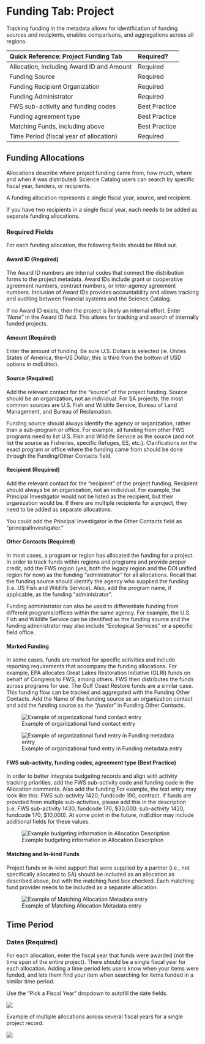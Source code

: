 # Funding Tab: Project

Tracking funding in the metadata allows for identification of funding sources and recipients, enables comparisons, and aggregations across all regions.

| **Quick Reference: Project Funding Tab** | Required? |
| :--- | :--- |
| Allocation, including Award ID and Amount | Required |
| Funding Source | Required |
| Funding Recipient Organization | Required |
| Funding Administrator | Required |
| FWS sub-activity and funding codes | Best Practice |
| Funding agreement type | Best Practice |
| Matching Funds, including above | Best Practice |
| Time Period \(fiscal year of allocation\) | Required |

## Funding Allocations

Allocations describe where project funding came from, how much, where and when it was distributed. Science Catalog users can search by specific fiscal year, funders, or recipients.

A funding allocation represents a single fiscal year, source, and recipient.

:::{.callout-note}
If you have two recipients in a single fiscal year, each needs to be added as separate funding allocations.
:::

### Required Fields

For each funding allocation, the following fields should be filled out.

#### Award ID \(Required\)

The Award ID numbers are internal codes that connect the distribution forms to the project metadata. Award IDs include grant or cooperative agreement numbers, contract numbers, or inter-agency agreement numbers. Inclusion of Award IDs provides accountability and allows tracking and auditing between financial systems and the Science Catalog.

 If no Award ID exists, then the project is likely an internal effort. Enter '_None_" in the Award ID field. This allows for tracking and search of internally funded projects. 

#### Amount \(Required\)

Enter the amount of funding.  Be sure U.S. Dollars is selected \(ie. Unites States of America, the--US Dollar; this is third from the bottom of USD options in mdEditor\). 

#### Source \(Required\)

Add the relevant contact for the “source” of the project funding. Source should be an organization, not an individual. For SA projects, the most common sources are U.S. Fish and Wildlife Service, Bureau of Land Management, and Bureau of Reclamation. 

:::{.callout-note} 
Funding source should always identify the agency or organization, rather than a sub-program or office. For example, all funding from other FWS programs need to list U.S. Fish and Wildlife Service as the source \(and not list the source as Fisheries, specific Refuges, ES, etc.\). Clarifications on the exact program or office where the funding came from should be done through the Funding/Other Contacts field.
:::

#### Recipient \(Required\)

Add the relevant contact for the “recipient” of the project funding. Recipient should always be an organization, not an individual. For example, the Principal Investigator would not be listed as the recipient, but their organization would be. If there are multiple recipients for a project, they need to be added as separate allocations.

You could add the Principal Investigator in the Other Contacts field as "principalInvestigator."

#### Other Contacts \(Required\)

In most cases, a program or region has allocated the funding for a project.  In order to track funds within regions and programs and provide proper credit, add the FWS region \(yes, both the legacy region and the DOI unified region for now\) as the funding "administrator" for all allocations. Recall that the funding source should identify the agency who supplied the funding \(i.e. US Fish and Wildlife Service\).  Also, add the program name, if applicable, as the funding "administrator".  

:::{.callout-note} 
Funding administrator can also be used to differentiate funding from different programs/offices within the same agency. For example, the U.S. Fish and Wildlife Service can be identified as the funding source and the funding administrator may also include "Ecological Services" or a specific field office.
:::

#### Marked Funding

In some cases, funds are marked for specific activities and include reporting requirements that accompany the funding allocations.  For example, EPA allocates Great Lakes Restoration Initiative \(GLRI\) funds on behalf of Congress to FWS, among others. FWS then distributes the funds across programs for use. The Gulf Coast Restore funds are a similar case. This funding flow can be tracked and aggregated with the Funding Other Contacts.  Add the Name of the funding source as an organization contact and add the funding source as the "_funder_" in Funding Other Contacts.

![Example of organizational fund contact entry](../.gitbook/assets/image%20%2812%29.png)

![Example of organizational fund entry in Funding metadata entry](../.gitbook/assets/image%20%2810%29.png)

#### FWS sub-activity, funding codes, agreement type \(Best Practice\)

In order to better integrate budgeting records and align with activity tracking priorities, add the FWS sub-activity code and funding code in the Allocation comments. Also add the funding For example, the text entry may look like this:  FWS sub-activity 1420, fundcode 190, contract.  If funds are provided from multiple sub-activities, please add this in the description \(i.e. FWS sub-activity 1430, fundcode 170, $30,000: sub-activity 1420, fundcode 170, $10,000\). At some point in the future, mdEditor may include additional fields for these values.

![Example budgeting information in Allocation Description](../.gitbook/assets/image%20%2819%29%20%281%29.png)

#### Matching and In-kind Funds

Project funds or in-kind support that were supplied by a partner \(i.e., not specifically allocated to SA\) should be included as an allocation as described above, but with the matching fund box checked. Each matching fund provider needs to be included as a separate allocation.

![Example of Matching Allocation Metadata entry](../.gitbook/assets/image%20%2816%29.png)

## Time Period

### Dates \(Required\)

For each allocation, enter the fiscal year that funds were awarded \(not the time span of the entire project\). There should be a single fiscal year for each allocation. Adding a time period lets users know when your items were funded, and lets them find your item when searching for items funded in a similar time period.

:::{.callout-note} 
Use the “Pick a Fiscal Year” dropdown to autofill the date fields.
:::

![](../.gitbook/assets/project_funding_timeperiod.PNG)

Example of multiple allocations across several fiscal years for a single project record.

![](../.gitbook/assets/project_funding_list.PNG)
